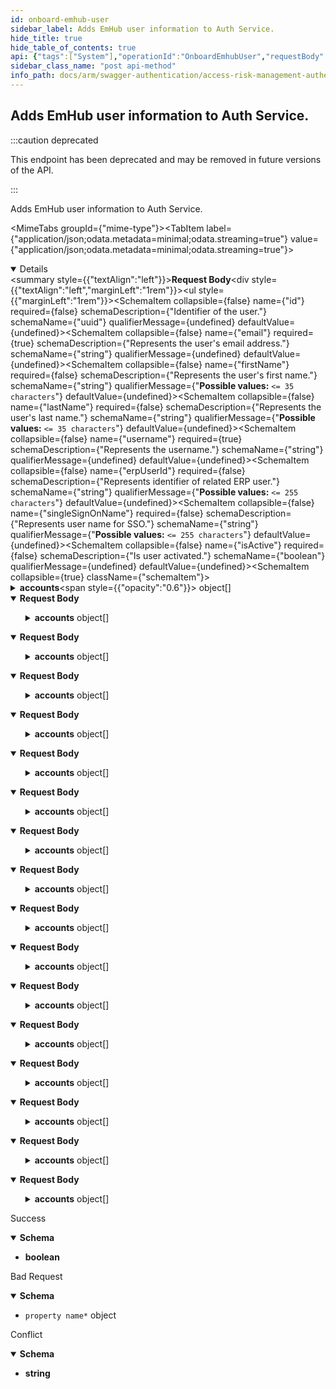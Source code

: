 ```yaml
---
id: onboard-emhub-user
sidebar_label: Adds EmHub user information to Auth Service.
hide_title: true
hide_table_of_contents: true
api: {"tags":["System"],"operationId":"OnboardEmhubUser","requestBody":{"content":{"application/json;odata.metadata=minimal;odata.streaming=true":{"schema":{"required":["email","username"],"type":"object","properties":{"id":{"format":"uuid","description":"Identifier of the user.","type":"string"},"email":{"description":"Represents the user's email address.","type":"string"},"firstName":{"description":"Represents the user's first name.","maxLength":35,"minLength":0,"type":"string"},"lastName":{"description":"Represents the user's last name.","maxLength":35,"minLength":0,"type":"string"},"username":{"description":"Represents the username.","type":"string"},"erpUserId":{"description":"Represents identifier of related ERP user.","maxLength":255,"minLength":0,"type":"string"},"singleSignOnName":{"description":"Represents user name for SSO.","maxLength":255,"minLength":0,"type":"string"},"isActive":{"description":"Is user activated.","type":"boolean"},"accounts":{"description":"User accounts.","uniqueItems":false,"type":"array","items":{"type":"object","properties":{"accountId":{"format":"int32","type":"integer"},"accountName":{"type":"string"},"roleNames":{"description":"Represents a collection of assigned roles.","uniqueItems":false,"type":"array","items":{"type":"string"}},"features":{"uniqueItems":false,"type":"array","items":{"type":"string"}}}}},"password":{"description":"User's password, required for onboarding.","type":"string"}}}},"application/json;odata.metadata=minimal;odata.streaming=false":{"schema":{"required":["email","username"],"type":"object","properties":{"id":{"format":"uuid","description":"Identifier of the user.","type":"string"},"email":{"description":"Represents the user's email address.","type":"string"},"firstName":{"description":"Represents the user's first name.","maxLength":35,"minLength":0,"type":"string"},"lastName":{"description":"Represents the user's last name.","maxLength":35,"minLength":0,"type":"string"},"username":{"description":"Represents the username.","type":"string"},"erpUserId":{"description":"Represents identifier of related ERP user.","maxLength":255,"minLength":0,"type":"string"},"singleSignOnName":{"description":"Represents user name for SSO.","maxLength":255,"minLength":0,"type":"string"},"isActive":{"description":"Is user activated.","type":"boolean"},"accounts":{"description":"User accounts.","uniqueItems":false,"type":"array","items":{"type":"object","properties":{"accountId":{"format":"int32","type":"integer"},"accountName":{"type":"string"},"roleNames":{"description":"Represents a collection of assigned roles.","uniqueItems":false,"type":"array","items":{"type":"string"}},"features":{"uniqueItems":false,"type":"array","items":{"type":"string"}}}}},"password":{"description":"User's password, required for onboarding.","type":"string"}}}},"application/json;odata.metadata=minimal":{"schema":{"required":["email","username"],"type":"object","properties":{"id":{"format":"uuid","description":"Identifier of the user.","type":"string"},"email":{"description":"Represents the user's email address.","type":"string"},"firstName":{"description":"Represents the user's first name.","maxLength":35,"minLength":0,"type":"string"},"lastName":{"description":"Represents the user's last name.","maxLength":35,"minLength":0,"type":"string"},"username":{"description":"Represents the username.","type":"string"},"erpUserId":{"description":"Represents identifier of related ERP user.","maxLength":255,"minLength":0,"type":"string"},"singleSignOnName":{"description":"Represents user name for SSO.","maxLength":255,"minLength":0,"type":"string"},"isActive":{"description":"Is user activated.","type":"boolean"},"accounts":{"description":"User accounts.","uniqueItems":false,"type":"array","items":{"type":"object","properties":{"accountId":{"format":"int32","type":"integer"},"accountName":{"type":"string"},"roleNames":{"description":"Represents a collection of assigned roles.","uniqueItems":false,"type":"array","items":{"type":"string"}},"features":{"uniqueItems":false,"type":"array","items":{"type":"string"}}}}},"password":{"description":"User's password, required for onboarding.","type":"string"}}}},"application/json;odata.metadata=full;odata.streaming=true":{"schema":{"required":["email","username"],"type":"object","properties":{"id":{"format":"uuid","description":"Identifier of the user.","type":"string"},"email":{"description":"Represents the user's email address.","type":"string"},"firstName":{"description":"Represents the user's first name.","maxLength":35,"minLength":0,"type":"string"},"lastName":{"description":"Represents the user's last name.","maxLength":35,"minLength":0,"type":"string"},"username":{"description":"Represents the username.","type":"string"},"erpUserId":{"description":"Represents identifier of related ERP user.","maxLength":255,"minLength":0,"type":"string"},"singleSignOnName":{"description":"Represents user name for SSO.","maxLength":255,"minLength":0,"type":"string"},"isActive":{"description":"Is user activated.","type":"boolean"},"accounts":{"description":"User accounts.","uniqueItems":false,"type":"array","items":{"type":"object","properties":{"accountId":{"format":"int32","type":"integer"},"accountName":{"type":"string"},"roleNames":{"description":"Represents a collection of assigned roles.","uniqueItems":false,"type":"array","items":{"type":"string"}},"features":{"uniqueItems":false,"type":"array","items":{"type":"string"}}}}},"password":{"description":"User's password, required for onboarding.","type":"string"}}}},"application/json;odata.metadata=full;odata.streaming=false":{"schema":{"required":["email","username"],"type":"object","properties":{"id":{"format":"uuid","description":"Identifier of the user.","type":"string"},"email":{"description":"Represents the user's email address.","type":"string"},"firstName":{"description":"Represents the user's first name.","maxLength":35,"minLength":0,"type":"string"},"lastName":{"description":"Represents the user's last name.","maxLength":35,"minLength":0,"type":"string"},"username":{"description":"Represents the username.","type":"string"},"erpUserId":{"description":"Represents identifier of related ERP user.","maxLength":255,"minLength":0,"type":"string"},"singleSignOnName":{"description":"Represents user name for SSO.","maxLength":255,"minLength":0,"type":"string"},"isActive":{"description":"Is user activated.","type":"boolean"},"accounts":{"description":"User accounts.","uniqueItems":false,"type":"array","items":{"type":"object","properties":{"accountId":{"format":"int32","type":"integer"},"accountName":{"type":"string"},"roleNames":{"description":"Represents a collection of assigned roles.","uniqueItems":false,"type":"array","items":{"type":"string"}},"features":{"uniqueItems":false,"type":"array","items":{"type":"string"}}}}},"password":{"description":"User's password, required for onboarding.","type":"string"}}}},"application/json;odata.metadata=full":{"schema":{"required":["email","username"],"type":"object","properties":{"id":{"format":"uuid","description":"Identifier of the user.","type":"string"},"email":{"description":"Represents the user's email address.","type":"string"},"firstName":{"description":"Represents the user's first name.","maxLength":35,"minLength":0,"type":"string"},"lastName":{"description":"Represents the user's last name.","maxLength":35,"minLength":0,"type":"string"},"username":{"description":"Represents the username.","type":"string"},"erpUserId":{"description":"Represents identifier of related ERP user.","maxLength":255,"minLength":0,"type":"string"},"singleSignOnName":{"description":"Represents user name for SSO.","maxLength":255,"minLength":0,"type":"string"},"isActive":{"description":"Is user activated.","type":"boolean"},"accounts":{"description":"User accounts.","uniqueItems":false,"type":"array","items":{"type":"object","properties":{"accountId":{"format":"int32","type":"integer"},"accountName":{"type":"string"},"roleNames":{"description":"Represents a collection of assigned roles.","uniqueItems":false,"type":"array","items":{"type":"string"}},"features":{"uniqueItems":false,"type":"array","items":{"type":"string"}}}}},"password":{"description":"User's password, required for onboarding.","type":"string"}}}},"application/json;odata.metadata=none;odata.streaming=true":{"schema":{"required":["email","username"],"type":"object","properties":{"id":{"format":"uuid","description":"Identifier of the user.","type":"string"},"email":{"description":"Represents the user's email address.","type":"string"},"firstName":{"description":"Represents the user's first name.","maxLength":35,"minLength":0,"type":"string"},"lastName":{"description":"Represents the user's last name.","maxLength":35,"minLength":0,"type":"string"},"username":{"description":"Represents the username.","type":"string"},"erpUserId":{"description":"Represents identifier of related ERP user.","maxLength":255,"minLength":0,"type":"string"},"singleSignOnName":{"description":"Represents user name for SSO.","maxLength":255,"minLength":0,"type":"string"},"isActive":{"description":"Is user activated.","type":"boolean"},"accounts":{"description":"User accounts.","uniqueItems":false,"type":"array","items":{"type":"object","properties":{"accountId":{"format":"int32","type":"integer"},"accountName":{"type":"string"},"roleNames":{"description":"Represents a collection of assigned roles.","uniqueItems":false,"type":"array","items":{"type":"string"}},"features":{"uniqueItems":false,"type":"array","items":{"type":"string"}}}}},"password":{"description":"User's password, required for onboarding.","type":"string"}}}},"application/json;odata.metadata=none;odata.streaming=false":{"schema":{"required":["email","username"],"type":"object","properties":{"id":{"format":"uuid","description":"Identifier of the user.","type":"string"},"email":{"description":"Represents the user's email address.","type":"string"},"firstName":{"description":"Represents the user's first name.","maxLength":35,"minLength":0,"type":"string"},"lastName":{"description":"Represents the user's last name.","maxLength":35,"minLength":0,"type":"string"},"username":{"description":"Represents the username.","type":"string"},"erpUserId":{"description":"Represents identifier of related ERP user.","maxLength":255,"minLength":0,"type":"string"},"singleSignOnName":{"description":"Represents user name for SSO.","maxLength":255,"minLength":0,"type":"string"},"isActive":{"description":"Is user activated.","type":"boolean"},"accounts":{"description":"User accounts.","uniqueItems":false,"type":"array","items":{"type":"object","properties":{"accountId":{"format":"int32","type":"integer"},"accountName":{"type":"string"},"roleNames":{"description":"Represents a collection of assigned roles.","uniqueItems":false,"type":"array","items":{"type":"string"}},"features":{"uniqueItems":false,"type":"array","items":{"type":"string"}}}}},"password":{"description":"User's password, required for onboarding.","type":"string"}}}},"application/json;odata.metadata=none":{"schema":{"required":["email","username"],"type":"object","properties":{"id":{"format":"uuid","description":"Identifier of the user.","type":"string"},"email":{"description":"Represents the user's email address.","type":"string"},"firstName":{"description":"Represents the user's first name.","maxLength":35,"minLength":0,"type":"string"},"lastName":{"description":"Represents the user's last name.","maxLength":35,"minLength":0,"type":"string"},"username":{"description":"Represents the username.","type":"string"},"erpUserId":{"description":"Represents identifier of related ERP user.","maxLength":255,"minLength":0,"type":"string"},"singleSignOnName":{"description":"Represents user name for SSO.","maxLength":255,"minLength":0,"type":"string"},"isActive":{"description":"Is user activated.","type":"boolean"},"accounts":{"description":"User accounts.","uniqueItems":false,"type":"array","items":{"type":"object","properties":{"accountId":{"format":"int32","type":"integer"},"accountName":{"type":"string"},"roleNames":{"description":"Represents a collection of assigned roles.","uniqueItems":false,"type":"array","items":{"type":"string"}},"features":{"uniqueItems":false,"type":"array","items":{"type":"string"}}}}},"password":{"description":"User's password, required for onboarding.","type":"string"}}}},"application/json;odata.streaming=true":{"schema":{"required":["email","username"],"type":"object","properties":{"id":{"format":"uuid","description":"Identifier of the user.","type":"string"},"email":{"description":"Represents the user's email address.","type":"string"},"firstName":{"description":"Represents the user's first name.","maxLength":35,"minLength":0,"type":"string"},"lastName":{"description":"Represents the user's last name.","maxLength":35,"minLength":0,"type":"string"},"username":{"description":"Represents the username.","type":"string"},"erpUserId":{"description":"Represents identifier of related ERP user.","maxLength":255,"minLength":0,"type":"string"},"singleSignOnName":{"description":"Represents user name for SSO.","maxLength":255,"minLength":0,"type":"string"},"isActive":{"description":"Is user activated.","type":"boolean"},"accounts":{"description":"User accounts.","uniqueItems":false,"type":"array","items":{"type":"object","properties":{"accountId":{"format":"int32","type":"integer"},"accountName":{"type":"string"},"roleNames":{"description":"Represents a collection of assigned roles.","uniqueItems":false,"type":"array","items":{"type":"string"}},"features":{"uniqueItems":false,"type":"array","items":{"type":"string"}}}}},"password":{"description":"User's password, required for onboarding.","type":"string"}}}},"application/json;odata.streaming=false":{"schema":{"required":["email","username"],"type":"object","properties":{"id":{"format":"uuid","description":"Identifier of the user.","type":"string"},"email":{"description":"Represents the user's email address.","type":"string"},"firstName":{"description":"Represents the user's first name.","maxLength":35,"minLength":0,"type":"string"},"lastName":{"description":"Represents the user's last name.","maxLength":35,"minLength":0,"type":"string"},"username":{"description":"Represents the username.","type":"string"},"erpUserId":{"description":"Represents identifier of related ERP user.","maxLength":255,"minLength":0,"type":"string"},"singleSignOnName":{"description":"Represents user name for SSO.","maxLength":255,"minLength":0,"type":"string"},"isActive":{"description":"Is user activated.","type":"boolean"},"accounts":{"description":"User accounts.","uniqueItems":false,"type":"array","items":{"type":"object","properties":{"accountId":{"format":"int32","type":"integer"},"accountName":{"type":"string"},"roleNames":{"description":"Represents a collection of assigned roles.","uniqueItems":false,"type":"array","items":{"type":"string"}},"features":{"uniqueItems":false,"type":"array","items":{"type":"string"}}}}},"password":{"description":"User's password, required for onboarding.","type":"string"}}}},"application/json":{"schema":{"required":["email","username"],"type":"object","properties":{"id":{"format":"uuid","description":"Identifier of the user.","type":"string"},"email":{"description":"Represents the user's email address.","type":"string"},"firstName":{"description":"Represents the user's first name.","maxLength":35,"minLength":0,"type":"string"},"lastName":{"description":"Represents the user's last name.","maxLength":35,"minLength":0,"type":"string"},"username":{"description":"Represents the username.","type":"string"},"erpUserId":{"description":"Represents identifier of related ERP user.","maxLength":255,"minLength":0,"type":"string"},"singleSignOnName":{"description":"Represents user name for SSO.","maxLength":255,"minLength":0,"type":"string"},"isActive":{"description":"Is user activated.","type":"boolean"},"accounts":{"description":"User accounts.","uniqueItems":false,"type":"array","items":{"type":"object","properties":{"accountId":{"format":"int32","type":"integer"},"accountName":{"type":"string"},"roleNames":{"description":"Represents a collection of assigned roles.","uniqueItems":false,"type":"array","items":{"type":"string"}},"features":{"uniqueItems":false,"type":"array","items":{"type":"string"}}}}},"password":{"description":"User's password, required for onboarding.","type":"string"}}}},"application/xml":{"schema":{"required":["email","username"],"type":"object","properties":{"id":{"format":"uuid","description":"Identifier of the user.","type":"string"},"email":{"description":"Represents the user's email address.","type":"string"},"firstName":{"description":"Represents the user's first name.","maxLength":35,"minLength":0,"type":"string"},"lastName":{"description":"Represents the user's last name.","maxLength":35,"minLength":0,"type":"string"},"username":{"description":"Represents the username.","type":"string"},"erpUserId":{"description":"Represents identifier of related ERP user.","maxLength":255,"minLength":0,"type":"string"},"singleSignOnName":{"description":"Represents user name for SSO.","maxLength":255,"minLength":0,"type":"string"},"isActive":{"description":"Is user activated.","type":"boolean"},"accounts":{"description":"User accounts.","uniqueItems":false,"type":"array","items":{"type":"object","properties":{"accountId":{"format":"int32","type":"integer"},"accountName":{"type":"string"},"roleNames":{"description":"Represents a collection of assigned roles.","uniqueItems":false,"type":"array","items":{"type":"string"}},"features":{"uniqueItems":false,"type":"array","items":{"type":"string"}}}}},"password":{"description":"User's password, required for onboarding.","type":"string"}}}},"application/prs.odatatestxx-odata":{"schema":{"required":["email","username"],"type":"object","properties":{"id":{"format":"uuid","description":"Identifier of the user.","type":"string"},"email":{"description":"Represents the user's email address.","type":"string"},"firstName":{"description":"Represents the user's first name.","maxLength":35,"minLength":0,"type":"string"},"lastName":{"description":"Represents the user's last name.","maxLength":35,"minLength":0,"type":"string"},"username":{"description":"Represents the username.","type":"string"},"erpUserId":{"description":"Represents identifier of related ERP user.","maxLength":255,"minLength":0,"type":"string"},"singleSignOnName":{"description":"Represents user name for SSO.","maxLength":255,"minLength":0,"type":"string"},"isActive":{"description":"Is user activated.","type":"boolean"},"accounts":{"description":"User accounts.","uniqueItems":false,"type":"array","items":{"type":"object","properties":{"accountId":{"format":"int32","type":"integer"},"accountName":{"type":"string"},"roleNames":{"description":"Represents a collection of assigned roles.","uniqueItems":false,"type":"array","items":{"type":"string"}},"features":{"uniqueItems":false,"type":"array","items":{"type":"string"}}}}},"password":{"description":"User's password, required for onboarding.","type":"string"}}}},"application/json-patch+json":{"schema":{"required":["email","username"],"type":"object","properties":{"id":{"format":"uuid","description":"Identifier of the user.","type":"string"},"email":{"description":"Represents the user's email address.","type":"string"},"firstName":{"description":"Represents the user's first name.","maxLength":35,"minLength":0,"type":"string"},"lastName":{"description":"Represents the user's last name.","maxLength":35,"minLength":0,"type":"string"},"username":{"description":"Represents the username.","type":"string"},"erpUserId":{"description":"Represents identifier of related ERP user.","maxLength":255,"minLength":0,"type":"string"},"singleSignOnName":{"description":"Represents user name for SSO.","maxLength":255,"minLength":0,"type":"string"},"isActive":{"description":"Is user activated.","type":"boolean"},"accounts":{"description":"User accounts.","uniqueItems":false,"type":"array","items":{"type":"object","properties":{"accountId":{"format":"int32","type":"integer"},"accountName":{"type":"string"},"roleNames":{"description":"Represents a collection of assigned roles.","uniqueItems":false,"type":"array","items":{"type":"string"}},"features":{"uniqueItems":false,"type":"array","items":{"type":"string"}}}}},"password":{"description":"User's password, required for onboarding.","type":"string"}}}},"text/json":{"schema":{"required":["email","username"],"type":"object","properties":{"id":{"format":"uuid","description":"Identifier of the user.","type":"string"},"email":{"description":"Represents the user's email address.","type":"string"},"firstName":{"description":"Represents the user's first name.","maxLength":35,"minLength":0,"type":"string"},"lastName":{"description":"Represents the user's last name.","maxLength":35,"minLength":0,"type":"string"},"username":{"description":"Represents the username.","type":"string"},"erpUserId":{"description":"Represents identifier of related ERP user.","maxLength":255,"minLength":0,"type":"string"},"singleSignOnName":{"description":"Represents user name for SSO.","maxLength":255,"minLength":0,"type":"string"},"isActive":{"description":"Is user activated.","type":"boolean"},"accounts":{"description":"User accounts.","uniqueItems":false,"type":"array","items":{"type":"object","properties":{"accountId":{"format":"int32","type":"integer"},"accountName":{"type":"string"},"roleNames":{"description":"Represents a collection of assigned roles.","uniqueItems":false,"type":"array","items":{"type":"string"}},"features":{"uniqueItems":false,"type":"array","items":{"type":"string"}}}}},"password":{"description":"User's password, required for onboarding.","type":"string"}}}},"application/*+json":{"schema":{"required":["email","username"],"type":"object","properties":{"id":{"format":"uuid","description":"Identifier of the user.","type":"string"},"email":{"description":"Represents the user's email address.","type":"string"},"firstName":{"description":"Represents the user's first name.","maxLength":35,"minLength":0,"type":"string"},"lastName":{"description":"Represents the user's last name.","maxLength":35,"minLength":0,"type":"string"},"username":{"description":"Represents the username.","type":"string"},"erpUserId":{"description":"Represents identifier of related ERP user.","maxLength":255,"minLength":0,"type":"string"},"singleSignOnName":{"description":"Represents user name for SSO.","maxLength":255,"minLength":0,"type":"string"},"isActive":{"description":"Is user activated.","type":"boolean"},"accounts":{"description":"User accounts.","uniqueItems":false,"type":"array","items":{"type":"object","properties":{"accountId":{"format":"int32","type":"integer"},"accountName":{"type":"string"},"roleNames":{"description":"Represents a collection of assigned roles.","uniqueItems":false,"type":"array","items":{"type":"string"}},"features":{"uniqueItems":false,"type":"array","items":{"type":"string"}}}}},"password":{"description":"User's password, required for onboarding.","type":"string"}}}}}},"responses":{"200":{"description":"Success","content":{"application/json":{"schema":{"type":"boolean"}}}},"400":{"description":"Bad Request","content":{"application/json":{"schema":{"type":"object","additionalProperties":{"type":"object","properties":{"rawValue":{"type":"object"},"attemptedValue":{"type":"string"},"errors":{"uniqueItems":false,"type":"array","items":{"type":"object","properties":{"exception":{"type":"object","readOnly":true},"errorMessage":{"type":"string","readOnly":true}}},"readOnly":true},"validationState":{"enum":["unvalidated","invalid","valid","skipped"],"type":"string"},"isContainerNode":{"type":"boolean","readOnly":true},"children":{"uniqueItems":false,"type":"array","items":"circular()","readOnly":true}}}}}}},"409":{"description":"Conflict","content":{"application/json":{"schema":{"type":"string"}}}}},"deprecated":true,"description":"Adds EmHub user information to Auth Service.","method":"post","path":"/api/system/emhub/onboardUser","jsonRequestBodyExample":{"id":"3fa85f64-5717-4562-b3fc-2c963f66afa6","email":"string","firstName":"string","lastName":"string","username":"string","erpUserId":"string","singleSignOnName":"string","isActive":true,"accounts":[{"accountId":0,"accountName":"string","roleNames":["string"],"features":["string"]}],"password":"string"},"info":{"version":"1.0","title":"Access Risk Management Authentication Services"},"postman":{"name":"Adds EmHub user information to Auth Service.","description":{"type":"text/plain"},"url":{"path":["api","system","emhub","onboardUser"],"host":["{{baseUrl}}"],"query":[],"variable":[]},"header":[{"key":"Content-Type","value":"application/json"},{"key":"Accept","value":"application/json"}],"method":"POST","body":{"mode":"raw","raw":"\"\"","options":{"raw":{"language":"json"}}}}}
sidebar_class_name: "post api-method"
info_path: docs/arm/swagger-authentication/access-risk-management-authentication-services
---
```



## Adds EmHub user information to Auth Service.

:::caution deprecated

This endpoint has been deprecated and may be removed in future versions of the API.

:::

Adds EmHub user information to Auth Service.

<MimeTabs groupId={"mime-type"}><TabItem label={"application/json;odata.metadata=minimal;odata.streaming=true"} value={"application/json;odata.metadata=minimal;odata.streaming=true"}><details style={{}} data-collapsed={false} open={true}><summary style={{"textAlign":"left"}}><strong>Request Body</strong></summary><div style={{"textAlign":"left","marginLeft":"1rem"}}></div><ul style={{"marginLeft":"1rem"}}><SchemaItem collapsible={false} name={"id"} required={false} schemaDescription={"Identifier of the user."} schemaName={"uuid"} qualifierMessage={undefined} defaultValue={undefined}></SchemaItem><SchemaItem collapsible={false} name={"email"} required={true} schemaDescription={"Represents the user's email address."} schemaName={"string"} qualifierMessage={undefined} defaultValue={undefined}></SchemaItem><SchemaItem collapsible={false} name={"firstName"} required={false} schemaDescription={"Represents the user's first name."} schemaName={"string"} qualifierMessage={"**Possible values:** `<= 35 characters`"} defaultValue={undefined}></SchemaItem><SchemaItem collapsible={false} name={"lastName"} required={false} schemaDescription={"Represents the user's last name."} schemaName={"string"} qualifierMessage={"**Possible values:** `<= 35 characters`"} defaultValue={undefined}></SchemaItem><SchemaItem collapsible={false} name={"username"} required={true} schemaDescription={"Represents the username."} schemaName={"string"} qualifierMessage={undefined} defaultValue={undefined}></SchemaItem><SchemaItem collapsible={false} name={"erpUserId"} required={false} schemaDescription={"Represents identifier of related ERP user."} schemaName={"string"} qualifierMessage={"**Possible values:** `<= 255 characters`"} defaultValue={undefined}></SchemaItem><SchemaItem collapsible={false} name={"singleSignOnName"} required={false} schemaDescription={"Represents user name for SSO."} schemaName={"string"} qualifierMessage={"**Possible values:** `<= 255 characters`"} defaultValue={undefined}></SchemaItem><SchemaItem collapsible={false} name={"isActive"} required={false} schemaDescription={"Is user activated."} schemaName={"boolean"} qualifierMessage={undefined} defaultValue={undefined}></SchemaItem><SchemaItem collapsible={true} className={"schemaItem"}><details style={{}}><summary style={{}}><strong>accounts</strong><span style={{"opacity":"0.6"}}> object[]</span></summary><div style={{"marginLeft":"1rem"}}><div style={{"marginTop":".5rem","marginBottom":".5rem"}}>

User accounts.

</div><SchemaItem collapsible={false} name={"accountId"} required={false} schemaDescription={undefined} schemaName={"int32"} qualifierMessage={undefined} defaultValue={undefined}></SchemaItem><SchemaItem collapsible={false} name={"accountName"} required={false} schemaDescription={undefined} schemaName={"string"} qualifierMessage={undefined} defaultValue={undefined}></SchemaItem><SchemaItem collapsible={false} name={"roleNames"} required={false} schemaDescription={"Represents a collection of assigned roles."} schemaName={"string[]"} qualifierMessage={undefined} defaultValue={undefined}></SchemaItem><SchemaItem collapsible={false} name={"features"} required={false} schemaDescription={undefined} schemaName={"string[]"} qualifierMessage={undefined} defaultValue={undefined}></SchemaItem></div></details></SchemaItem><SchemaItem collapsible={false} name={"password"} required={false} schemaDescription={"User's password, required for onboarding."} schemaName={"string"} qualifierMessage={undefined} defaultValue={undefined}></SchemaItem></ul></details></TabItem><TabItem label={"application/json;odata.metadata=minimal;odata.streaming=false"} value={"application/json;odata.metadata=minimal;odata.streaming=false"}><details style={{}} data-collapsed={false} open={true}><summary style={{"textAlign":"left"}}><strong>Request Body</strong></summary><div style={{"textAlign":"left","marginLeft":"1rem"}}></div><ul style={{"marginLeft":"1rem"}}><SchemaItem collapsible={false} name={"id"} required={false} schemaDescription={"Identifier of the user."} schemaName={"uuid"} qualifierMessage={undefined} defaultValue={undefined}></SchemaItem><SchemaItem collapsible={false} name={"email"} required={true} schemaDescription={"Represents the user's email address."} schemaName={"string"} qualifierMessage={undefined} defaultValue={undefined}></SchemaItem><SchemaItem collapsible={false} name={"firstName"} required={false} schemaDescription={"Represents the user's first name."} schemaName={"string"} qualifierMessage={"**Possible values:** `<= 35 characters`"} defaultValue={undefined}></SchemaItem><SchemaItem collapsible={false} name={"lastName"} required={false} schemaDescription={"Represents the user's last name."} schemaName={"string"} qualifierMessage={"**Possible values:** `<= 35 characters`"} defaultValue={undefined}></SchemaItem><SchemaItem collapsible={false} name={"username"} required={true} schemaDescription={"Represents the username."} schemaName={"string"} qualifierMessage={undefined} defaultValue={undefined}></SchemaItem><SchemaItem collapsible={false} name={"erpUserId"} required={false} schemaDescription={"Represents identifier of related ERP user."} schemaName={"string"} qualifierMessage={"**Possible values:** `<= 255 characters`"} defaultValue={undefined}></SchemaItem><SchemaItem collapsible={false} name={"singleSignOnName"} required={false} schemaDescription={"Represents user name for SSO."} schemaName={"string"} qualifierMessage={"**Possible values:** `<= 255 characters`"} defaultValue={undefined}></SchemaItem><SchemaItem collapsible={false} name={"isActive"} required={false} schemaDescription={"Is user activated."} schemaName={"boolean"} qualifierMessage={undefined} defaultValue={undefined}></SchemaItem><SchemaItem collapsible={true} className={"schemaItem"}><details style={{}}><summary style={{}}><strong>accounts</strong><span style={{"opacity":"0.6"}}> object[]</span></summary><div style={{"marginLeft":"1rem"}}><div style={{"marginTop":".5rem","marginBottom":".5rem"}}>

User accounts.

</div><SchemaItem collapsible={false} name={"accountId"} required={false} schemaDescription={undefined} schemaName={"int32"} qualifierMessage={undefined} defaultValue={undefined}></SchemaItem><SchemaItem collapsible={false} name={"accountName"} required={false} schemaDescription={undefined} schemaName={"string"} qualifierMessage={undefined} defaultValue={undefined}></SchemaItem><SchemaItem collapsible={false} name={"roleNames"} required={false} schemaDescription={"Represents a collection of assigned roles."} schemaName={"string[]"} qualifierMessage={undefined} defaultValue={undefined}></SchemaItem><SchemaItem collapsible={false} name={"features"} required={false} schemaDescription={undefined} schemaName={"string[]"} qualifierMessage={undefined} defaultValue={undefined}></SchemaItem></div></details></SchemaItem><SchemaItem collapsible={false} name={"password"} required={false} schemaDescription={"User's password, required for onboarding."} schemaName={"string"} qualifierMessage={undefined} defaultValue={undefined}></SchemaItem></ul></details></TabItem><TabItem label={"application/json;odata.metadata=minimal"} value={"application/json;odata.metadata=minimal"}><details style={{}} data-collapsed={false} open={true}><summary style={{"textAlign":"left"}}><strong>Request Body</strong></summary><div style={{"textAlign":"left","marginLeft":"1rem"}}></div><ul style={{"marginLeft":"1rem"}}><SchemaItem collapsible={false} name={"id"} required={false} schemaDescription={"Identifier of the user."} schemaName={"uuid"} qualifierMessage={undefined} defaultValue={undefined}></SchemaItem><SchemaItem collapsible={false} name={"email"} required={true} schemaDescription={"Represents the user's email address."} schemaName={"string"} qualifierMessage={undefined} defaultValue={undefined}></SchemaItem><SchemaItem collapsible={false} name={"firstName"} required={false} schemaDescription={"Represents the user's first name."} schemaName={"string"} qualifierMessage={"**Possible values:** `<= 35 characters`"} defaultValue={undefined}></SchemaItem><SchemaItem collapsible={false} name={"lastName"} required={false} schemaDescription={"Represents the user's last name."} schemaName={"string"} qualifierMessage={"**Possible values:** `<= 35 characters`"} defaultValue={undefined}></SchemaItem><SchemaItem collapsible={false} name={"username"} required={true} schemaDescription={"Represents the username."} schemaName={"string"} qualifierMessage={undefined} defaultValue={undefined}></SchemaItem><SchemaItem collapsible={false} name={"erpUserId"} required={false} schemaDescription={"Represents identifier of related ERP user."} schemaName={"string"} qualifierMessage={"**Possible values:** `<= 255 characters`"} defaultValue={undefined}></SchemaItem><SchemaItem collapsible={false} name={"singleSignOnName"} required={false} schemaDescription={"Represents user name for SSO."} schemaName={"string"} qualifierMessage={"**Possible values:** `<= 255 characters`"} defaultValue={undefined}></SchemaItem><SchemaItem collapsible={false} name={"isActive"} required={false} schemaDescription={"Is user activated."} schemaName={"boolean"} qualifierMessage={undefined} defaultValue={undefined}></SchemaItem><SchemaItem collapsible={true} className={"schemaItem"}><details style={{}}><summary style={{}}><strong>accounts</strong><span style={{"opacity":"0.6"}}> object[]</span></summary><div style={{"marginLeft":"1rem"}}><div style={{"marginTop":".5rem","marginBottom":".5rem"}}>

User accounts.

</div><SchemaItem collapsible={false} name={"accountId"} required={false} schemaDescription={undefined} schemaName={"int32"} qualifierMessage={undefined} defaultValue={undefined}></SchemaItem><SchemaItem collapsible={false} name={"accountName"} required={false} schemaDescription={undefined} schemaName={"string"} qualifierMessage={undefined} defaultValue={undefined}></SchemaItem><SchemaItem collapsible={false} name={"roleNames"} required={false} schemaDescription={"Represents a collection of assigned roles."} schemaName={"string[]"} qualifierMessage={undefined} defaultValue={undefined}></SchemaItem><SchemaItem collapsible={false} name={"features"} required={false} schemaDescription={undefined} schemaName={"string[]"} qualifierMessage={undefined} defaultValue={undefined}></SchemaItem></div></details></SchemaItem><SchemaItem collapsible={false} name={"password"} required={false} schemaDescription={"User's password, required for onboarding."} schemaName={"string"} qualifierMessage={undefined} defaultValue={undefined}></SchemaItem></ul></details></TabItem><TabItem label={"application/json;odata.metadata=full;odata.streaming=true"} value={"application/json;odata.metadata=full;odata.streaming=true"}><details style={{}} data-collapsed={false} open={true}><summary style={{"textAlign":"left"}}><strong>Request Body</strong></summary><div style={{"textAlign":"left","marginLeft":"1rem"}}></div><ul style={{"marginLeft":"1rem"}}><SchemaItem collapsible={false} name={"id"} required={false} schemaDescription={"Identifier of the user."} schemaName={"uuid"} qualifierMessage={undefined} defaultValue={undefined}></SchemaItem><SchemaItem collapsible={false} name={"email"} required={true} schemaDescription={"Represents the user's email address."} schemaName={"string"} qualifierMessage={undefined} defaultValue={undefined}></SchemaItem><SchemaItem collapsible={false} name={"firstName"} required={false} schemaDescription={"Represents the user's first name."} schemaName={"string"} qualifierMessage={"**Possible values:** `<= 35 characters`"} defaultValue={undefined}></SchemaItem><SchemaItem collapsible={false} name={"lastName"} required={false} schemaDescription={"Represents the user's last name."} schemaName={"string"} qualifierMessage={"**Possible values:** `<= 35 characters`"} defaultValue={undefined}></SchemaItem><SchemaItem collapsible={false} name={"username"} required={true} schemaDescription={"Represents the username."} schemaName={"string"} qualifierMessage={undefined} defaultValue={undefined}></SchemaItem><SchemaItem collapsible={false} name={"erpUserId"} required={false} schemaDescription={"Represents identifier of related ERP user."} schemaName={"string"} qualifierMessage={"**Possible values:** `<= 255 characters`"} defaultValue={undefined}></SchemaItem><SchemaItem collapsible={false} name={"singleSignOnName"} required={false} schemaDescription={"Represents user name for SSO."} schemaName={"string"} qualifierMessage={"**Possible values:** `<= 255 characters`"} defaultValue={undefined}></SchemaItem><SchemaItem collapsible={false} name={"isActive"} required={false} schemaDescription={"Is user activated."} schemaName={"boolean"} qualifierMessage={undefined} defaultValue={undefined}></SchemaItem><SchemaItem collapsible={true} className={"schemaItem"}><details style={{}}><summary style={{}}><strong>accounts</strong><span style={{"opacity":"0.6"}}> object[]</span></summary><div style={{"marginLeft":"1rem"}}><div style={{"marginTop":".5rem","marginBottom":".5rem"}}>

User accounts.

</div><SchemaItem collapsible={false} name={"accountId"} required={false} schemaDescription={undefined} schemaName={"int32"} qualifierMessage={undefined} defaultValue={undefined}></SchemaItem><SchemaItem collapsible={false} name={"accountName"} required={false} schemaDescription={undefined} schemaName={"string"} qualifierMessage={undefined} defaultValue={undefined}></SchemaItem><SchemaItem collapsible={false} name={"roleNames"} required={false} schemaDescription={"Represents a collection of assigned roles."} schemaName={"string[]"} qualifierMessage={undefined} defaultValue={undefined}></SchemaItem><SchemaItem collapsible={false} name={"features"} required={false} schemaDescription={undefined} schemaName={"string[]"} qualifierMessage={undefined} defaultValue={undefined}></SchemaItem></div></details></SchemaItem><SchemaItem collapsible={false} name={"password"} required={false} schemaDescription={"User's password, required for onboarding."} schemaName={"string"} qualifierMessage={undefined} defaultValue={undefined}></SchemaItem></ul></details></TabItem><TabItem label={"application/json;odata.metadata=full;odata.streaming=false"} value={"application/json;odata.metadata=full;odata.streaming=false"}><details style={{}} data-collapsed={false} open={true}><summary style={{"textAlign":"left"}}><strong>Request Body</strong></summary><div style={{"textAlign":"left","marginLeft":"1rem"}}></div><ul style={{"marginLeft":"1rem"}}><SchemaItem collapsible={false} name={"id"} required={false} schemaDescription={"Identifier of the user."} schemaName={"uuid"} qualifierMessage={undefined} defaultValue={undefined}></SchemaItem><SchemaItem collapsible={false} name={"email"} required={true} schemaDescription={"Represents the user's email address."} schemaName={"string"} qualifierMessage={undefined} defaultValue={undefined}></SchemaItem><SchemaItem collapsible={false} name={"firstName"} required={false} schemaDescription={"Represents the user's first name."} schemaName={"string"} qualifierMessage={"**Possible values:** `<= 35 characters`"} defaultValue={undefined}></SchemaItem><SchemaItem collapsible={false} name={"lastName"} required={false} schemaDescription={"Represents the user's last name."} schemaName={"string"} qualifierMessage={"**Possible values:** `<= 35 characters`"} defaultValue={undefined}></SchemaItem><SchemaItem collapsible={false} name={"username"} required={true} schemaDescription={"Represents the username."} schemaName={"string"} qualifierMessage={undefined} defaultValue={undefined}></SchemaItem><SchemaItem collapsible={false} name={"erpUserId"} required={false} schemaDescription={"Represents identifier of related ERP user."} schemaName={"string"} qualifierMessage={"**Possible values:** `<= 255 characters`"} defaultValue={undefined}></SchemaItem><SchemaItem collapsible={false} name={"singleSignOnName"} required={false} schemaDescription={"Represents user name for SSO."} schemaName={"string"} qualifierMessage={"**Possible values:** `<= 255 characters`"} defaultValue={undefined}></SchemaItem><SchemaItem collapsible={false} name={"isActive"} required={false} schemaDescription={"Is user activated."} schemaName={"boolean"} qualifierMessage={undefined} defaultValue={undefined}></SchemaItem><SchemaItem collapsible={true} className={"schemaItem"}><details style={{}}><summary style={{}}><strong>accounts</strong><span style={{"opacity":"0.6"}}> object[]</span></summary><div style={{"marginLeft":"1rem"}}><div style={{"marginTop":".5rem","marginBottom":".5rem"}}>

User accounts.

</div><SchemaItem collapsible={false} name={"accountId"} required={false} schemaDescription={undefined} schemaName={"int32"} qualifierMessage={undefined} defaultValue={undefined}></SchemaItem><SchemaItem collapsible={false} name={"accountName"} required={false} schemaDescription={undefined} schemaName={"string"} qualifierMessage={undefined} defaultValue={undefined}></SchemaItem><SchemaItem collapsible={false} name={"roleNames"} required={false} schemaDescription={"Represents a collection of assigned roles."} schemaName={"string[]"} qualifierMessage={undefined} defaultValue={undefined}></SchemaItem><SchemaItem collapsible={false} name={"features"} required={false} schemaDescription={undefined} schemaName={"string[]"} qualifierMessage={undefined} defaultValue={undefined}></SchemaItem></div></details></SchemaItem><SchemaItem collapsible={false} name={"password"} required={false} schemaDescription={"User's password, required for onboarding."} schemaName={"string"} qualifierMessage={undefined} defaultValue={undefined}></SchemaItem></ul></details></TabItem><TabItem label={"application/json;odata.metadata=full"} value={"application/json;odata.metadata=full"}><details style={{}} data-collapsed={false} open={true}><summary style={{"textAlign":"left"}}><strong>Request Body</strong></summary><div style={{"textAlign":"left","marginLeft":"1rem"}}></div><ul style={{"marginLeft":"1rem"}}><SchemaItem collapsible={false} name={"id"} required={false} schemaDescription={"Identifier of the user."} schemaName={"uuid"} qualifierMessage={undefined} defaultValue={undefined}></SchemaItem><SchemaItem collapsible={false} name={"email"} required={true} schemaDescription={"Represents the user's email address."} schemaName={"string"} qualifierMessage={undefined} defaultValue={undefined}></SchemaItem><SchemaItem collapsible={false} name={"firstName"} required={false} schemaDescription={"Represents the user's first name."} schemaName={"string"} qualifierMessage={"**Possible values:** `<= 35 characters`"} defaultValue={undefined}></SchemaItem><SchemaItem collapsible={false} name={"lastName"} required={false} schemaDescription={"Represents the user's last name."} schemaName={"string"} qualifierMessage={"**Possible values:** `<= 35 characters`"} defaultValue={undefined}></SchemaItem><SchemaItem collapsible={false} name={"username"} required={true} schemaDescription={"Represents the username."} schemaName={"string"} qualifierMessage={undefined} defaultValue={undefined}></SchemaItem><SchemaItem collapsible={false} name={"erpUserId"} required={false} schemaDescription={"Represents identifier of related ERP user."} schemaName={"string"} qualifierMessage={"**Possible values:** `<= 255 characters`"} defaultValue={undefined}></SchemaItem><SchemaItem collapsible={false} name={"singleSignOnName"} required={false} schemaDescription={"Represents user name for SSO."} schemaName={"string"} qualifierMessage={"**Possible values:** `<= 255 characters`"} defaultValue={undefined}></SchemaItem><SchemaItem collapsible={false} name={"isActive"} required={false} schemaDescription={"Is user activated."} schemaName={"boolean"} qualifierMessage={undefined} defaultValue={undefined}></SchemaItem><SchemaItem collapsible={true} className={"schemaItem"}><details style={{}}><summary style={{}}><strong>accounts</strong><span style={{"opacity":"0.6"}}> object[]</span></summary><div style={{"marginLeft":"1rem"}}><div style={{"marginTop":".5rem","marginBottom":".5rem"}}>

User accounts.

</div><SchemaItem collapsible={false} name={"accountId"} required={false} schemaDescription={undefined} schemaName={"int32"} qualifierMessage={undefined} defaultValue={undefined}></SchemaItem><SchemaItem collapsible={false} name={"accountName"} required={false} schemaDescription={undefined} schemaName={"string"} qualifierMessage={undefined} defaultValue={undefined}></SchemaItem><SchemaItem collapsible={false} name={"roleNames"} required={false} schemaDescription={"Represents a collection of assigned roles."} schemaName={"string[]"} qualifierMessage={undefined} defaultValue={undefined}></SchemaItem><SchemaItem collapsible={false} name={"features"} required={false} schemaDescription={undefined} schemaName={"string[]"} qualifierMessage={undefined} defaultValue={undefined}></SchemaItem></div></details></SchemaItem><SchemaItem collapsible={false} name={"password"} required={false} schemaDescription={"User's password, required for onboarding."} schemaName={"string"} qualifierMessage={undefined} defaultValue={undefined}></SchemaItem></ul></details></TabItem><TabItem label={"application/json;odata.metadata=none;odata.streaming=true"} value={"application/json;odata.metadata=none;odata.streaming=true"}><details style={{}} data-collapsed={false} open={true}><summary style={{"textAlign":"left"}}><strong>Request Body</strong></summary><div style={{"textAlign":"left","marginLeft":"1rem"}}></div><ul style={{"marginLeft":"1rem"}}><SchemaItem collapsible={false} name={"id"} required={false} schemaDescription={"Identifier of the user."} schemaName={"uuid"} qualifierMessage={undefined} defaultValue={undefined}></SchemaItem><SchemaItem collapsible={false} name={"email"} required={true} schemaDescription={"Represents the user's email address."} schemaName={"string"} qualifierMessage={undefined} defaultValue={undefined}></SchemaItem><SchemaItem collapsible={false} name={"firstName"} required={false} schemaDescription={"Represents the user's first name."} schemaName={"string"} qualifierMessage={"**Possible values:** `<= 35 characters`"} defaultValue={undefined}></SchemaItem><SchemaItem collapsible={false} name={"lastName"} required={false} schemaDescription={"Represents the user's last name."} schemaName={"string"} qualifierMessage={"**Possible values:** `<= 35 characters`"} defaultValue={undefined}></SchemaItem><SchemaItem collapsible={false} name={"username"} required={true} schemaDescription={"Represents the username."} schemaName={"string"} qualifierMessage={undefined} defaultValue={undefined}></SchemaItem><SchemaItem collapsible={false} name={"erpUserId"} required={false} schemaDescription={"Represents identifier of related ERP user."} schemaName={"string"} qualifierMessage={"**Possible values:** `<= 255 characters`"} defaultValue={undefined}></SchemaItem><SchemaItem collapsible={false} name={"singleSignOnName"} required={false} schemaDescription={"Represents user name for SSO."} schemaName={"string"} qualifierMessage={"**Possible values:** `<= 255 characters`"} defaultValue={undefined}></SchemaItem><SchemaItem collapsible={false} name={"isActive"} required={false} schemaDescription={"Is user activated."} schemaName={"boolean"} qualifierMessage={undefined} defaultValue={undefined}></SchemaItem><SchemaItem collapsible={true} className={"schemaItem"}><details style={{}}><summary style={{}}><strong>accounts</strong><span style={{"opacity":"0.6"}}> object[]</span></summary><div style={{"marginLeft":"1rem"}}><div style={{"marginTop":".5rem","marginBottom":".5rem"}}>

User accounts.

</div><SchemaItem collapsible={false} name={"accountId"} required={false} schemaDescription={undefined} schemaName={"int32"} qualifierMessage={undefined} defaultValue={undefined}></SchemaItem><SchemaItem collapsible={false} name={"accountName"} required={false} schemaDescription={undefined} schemaName={"string"} qualifierMessage={undefined} defaultValue={undefined}></SchemaItem><SchemaItem collapsible={false} name={"roleNames"} required={false} schemaDescription={"Represents a collection of assigned roles."} schemaName={"string[]"} qualifierMessage={undefined} defaultValue={undefined}></SchemaItem><SchemaItem collapsible={false} name={"features"} required={false} schemaDescription={undefined} schemaName={"string[]"} qualifierMessage={undefined} defaultValue={undefined}></SchemaItem></div></details></SchemaItem><SchemaItem collapsible={false} name={"password"} required={false} schemaDescription={"User's password, required for onboarding."} schemaName={"string"} qualifierMessage={undefined} defaultValue={undefined}></SchemaItem></ul></details></TabItem><TabItem label={"application/json;odata.metadata=none;odata.streaming=false"} value={"application/json;odata.metadata=none;odata.streaming=false"}><details style={{}} data-collapsed={false} open={true}><summary style={{"textAlign":"left"}}><strong>Request Body</strong></summary><div style={{"textAlign":"left","marginLeft":"1rem"}}></div><ul style={{"marginLeft":"1rem"}}><SchemaItem collapsible={false} name={"id"} required={false} schemaDescription={"Identifier of the user."} schemaName={"uuid"} qualifierMessage={undefined} defaultValue={undefined}></SchemaItem><SchemaItem collapsible={false} name={"email"} required={true} schemaDescription={"Represents the user's email address."} schemaName={"string"} qualifierMessage={undefined} defaultValue={undefined}></SchemaItem><SchemaItem collapsible={false} name={"firstName"} required={false} schemaDescription={"Represents the user's first name."} schemaName={"string"} qualifierMessage={"**Possible values:** `<= 35 characters`"} defaultValue={undefined}></SchemaItem><SchemaItem collapsible={false} name={"lastName"} required={false} schemaDescription={"Represents the user's last name."} schemaName={"string"} qualifierMessage={"**Possible values:** `<= 35 characters`"} defaultValue={undefined}></SchemaItem><SchemaItem collapsible={false} name={"username"} required={true} schemaDescription={"Represents the username."} schemaName={"string"} qualifierMessage={undefined} defaultValue={undefined}></SchemaItem><SchemaItem collapsible={false} name={"erpUserId"} required={false} schemaDescription={"Represents identifier of related ERP user."} schemaName={"string"} qualifierMessage={"**Possible values:** `<= 255 characters`"} defaultValue={undefined}></SchemaItem><SchemaItem collapsible={false} name={"singleSignOnName"} required={false} schemaDescription={"Represents user name for SSO."} schemaName={"string"} qualifierMessage={"**Possible values:** `<= 255 characters`"} defaultValue={undefined}></SchemaItem><SchemaItem collapsible={false} name={"isActive"} required={false} schemaDescription={"Is user activated."} schemaName={"boolean"} qualifierMessage={undefined} defaultValue={undefined}></SchemaItem><SchemaItem collapsible={true} className={"schemaItem"}><details style={{}}><summary style={{}}><strong>accounts</strong><span style={{"opacity":"0.6"}}> object[]</span></summary><div style={{"marginLeft":"1rem"}}><div style={{"marginTop":".5rem","marginBottom":".5rem"}}>

User accounts.

</div><SchemaItem collapsible={false} name={"accountId"} required={false} schemaDescription={undefined} schemaName={"int32"} qualifierMessage={undefined} defaultValue={undefined}></SchemaItem><SchemaItem collapsible={false} name={"accountName"} required={false} schemaDescription={undefined} schemaName={"string"} qualifierMessage={undefined} defaultValue={undefined}></SchemaItem><SchemaItem collapsible={false} name={"roleNames"} required={false} schemaDescription={"Represents a collection of assigned roles."} schemaName={"string[]"} qualifierMessage={undefined} defaultValue={undefined}></SchemaItem><SchemaItem collapsible={false} name={"features"} required={false} schemaDescription={undefined} schemaName={"string[]"} qualifierMessage={undefined} defaultValue={undefined}></SchemaItem></div></details></SchemaItem><SchemaItem collapsible={false} name={"password"} required={false} schemaDescription={"User's password, required for onboarding."} schemaName={"string"} qualifierMessage={undefined} defaultValue={undefined}></SchemaItem></ul></details></TabItem><TabItem label={"application/json;odata.metadata=none"} value={"application/json;odata.metadata=none"}><details style={{}} data-collapsed={false} open={true}><summary style={{"textAlign":"left"}}><strong>Request Body</strong></summary><div style={{"textAlign":"left","marginLeft":"1rem"}}></div><ul style={{"marginLeft":"1rem"}}><SchemaItem collapsible={false} name={"id"} required={false} schemaDescription={"Identifier of the user."} schemaName={"uuid"} qualifierMessage={undefined} defaultValue={undefined}></SchemaItem><SchemaItem collapsible={false} name={"email"} required={true} schemaDescription={"Represents the user's email address."} schemaName={"string"} qualifierMessage={undefined} defaultValue={undefined}></SchemaItem><SchemaItem collapsible={false} name={"firstName"} required={false} schemaDescription={"Represents the user's first name."} schemaName={"string"} qualifierMessage={"**Possible values:** `<= 35 characters`"} defaultValue={undefined}></SchemaItem><SchemaItem collapsible={false} name={"lastName"} required={false} schemaDescription={"Represents the user's last name."} schemaName={"string"} qualifierMessage={"**Possible values:** `<= 35 characters`"} defaultValue={undefined}></SchemaItem><SchemaItem collapsible={false} name={"username"} required={true} schemaDescription={"Represents the username."} schemaName={"string"} qualifierMessage={undefined} defaultValue={undefined}></SchemaItem><SchemaItem collapsible={false} name={"erpUserId"} required={false} schemaDescription={"Represents identifier of related ERP user."} schemaName={"string"} qualifierMessage={"**Possible values:** `<= 255 characters`"} defaultValue={undefined}></SchemaItem><SchemaItem collapsible={false} name={"singleSignOnName"} required={false} schemaDescription={"Represents user name for SSO."} schemaName={"string"} qualifierMessage={"**Possible values:** `<= 255 characters`"} defaultValue={undefined}></SchemaItem><SchemaItem collapsible={false} name={"isActive"} required={false} schemaDescription={"Is user activated."} schemaName={"boolean"} qualifierMessage={undefined} defaultValue={undefined}></SchemaItem><SchemaItem collapsible={true} className={"schemaItem"}><details style={{}}><summary style={{}}><strong>accounts</strong><span style={{"opacity":"0.6"}}> object[]</span></summary><div style={{"marginLeft":"1rem"}}><div style={{"marginTop":".5rem","marginBottom":".5rem"}}>

User accounts.

</div><SchemaItem collapsible={false} name={"accountId"} required={false} schemaDescription={undefined} schemaName={"int32"} qualifierMessage={undefined} defaultValue={undefined}></SchemaItem><SchemaItem collapsible={false} name={"accountName"} required={false} schemaDescription={undefined} schemaName={"string"} qualifierMessage={undefined} defaultValue={undefined}></SchemaItem><SchemaItem collapsible={false} name={"roleNames"} required={false} schemaDescription={"Represents a collection of assigned roles."} schemaName={"string[]"} qualifierMessage={undefined} defaultValue={undefined}></SchemaItem><SchemaItem collapsible={false} name={"features"} required={false} schemaDescription={undefined} schemaName={"string[]"} qualifierMessage={undefined} defaultValue={undefined}></SchemaItem></div></details></SchemaItem><SchemaItem collapsible={false} name={"password"} required={false} schemaDescription={"User's password, required for onboarding."} schemaName={"string"} qualifierMessage={undefined} defaultValue={undefined}></SchemaItem></ul></details></TabItem><TabItem label={"application/json;odata.streaming=true"} value={"application/json;odata.streaming=true"}><details style={{}} data-collapsed={false} open={true}><summary style={{"textAlign":"left"}}><strong>Request Body</strong></summary><div style={{"textAlign":"left","marginLeft":"1rem"}}></div><ul style={{"marginLeft":"1rem"}}><SchemaItem collapsible={false} name={"id"} required={false} schemaDescription={"Identifier of the user."} schemaName={"uuid"} qualifierMessage={undefined} defaultValue={undefined}></SchemaItem><SchemaItem collapsible={false} name={"email"} required={true} schemaDescription={"Represents the user's email address."} schemaName={"string"} qualifierMessage={undefined} defaultValue={undefined}></SchemaItem><SchemaItem collapsible={false} name={"firstName"} required={false} schemaDescription={"Represents the user's first name."} schemaName={"string"} qualifierMessage={"**Possible values:** `<= 35 characters`"} defaultValue={undefined}></SchemaItem><SchemaItem collapsible={false} name={"lastName"} required={false} schemaDescription={"Represents the user's last name."} schemaName={"string"} qualifierMessage={"**Possible values:** `<= 35 characters`"} defaultValue={undefined}></SchemaItem><SchemaItem collapsible={false} name={"username"} required={true} schemaDescription={"Represents the username."} schemaName={"string"} qualifierMessage={undefined} defaultValue={undefined}></SchemaItem><SchemaItem collapsible={false} name={"erpUserId"} required={false} schemaDescription={"Represents identifier of related ERP user."} schemaName={"string"} qualifierMessage={"**Possible values:** `<= 255 characters`"} defaultValue={undefined}></SchemaItem><SchemaItem collapsible={false} name={"singleSignOnName"} required={false} schemaDescription={"Represents user name for SSO."} schemaName={"string"} qualifierMessage={"**Possible values:** `<= 255 characters`"} defaultValue={undefined}></SchemaItem><SchemaItem collapsible={false} name={"isActive"} required={false} schemaDescription={"Is user activated."} schemaName={"boolean"} qualifierMessage={undefined} defaultValue={undefined}></SchemaItem><SchemaItem collapsible={true} className={"schemaItem"}><details style={{}}><summary style={{}}><strong>accounts</strong><span style={{"opacity":"0.6"}}> object[]</span></summary><div style={{"marginLeft":"1rem"}}><div style={{"marginTop":".5rem","marginBottom":".5rem"}}>

User accounts.

</div><SchemaItem collapsible={false} name={"accountId"} required={false} schemaDescription={undefined} schemaName={"int32"} qualifierMessage={undefined} defaultValue={undefined}></SchemaItem><SchemaItem collapsible={false} name={"accountName"} required={false} schemaDescription={undefined} schemaName={"string"} qualifierMessage={undefined} defaultValue={undefined}></SchemaItem><SchemaItem collapsible={false} name={"roleNames"} required={false} schemaDescription={"Represents a collection of assigned roles."} schemaName={"string[]"} qualifierMessage={undefined} defaultValue={undefined}></SchemaItem><SchemaItem collapsible={false} name={"features"} required={false} schemaDescription={undefined} schemaName={"string[]"} qualifierMessage={undefined} defaultValue={undefined}></SchemaItem></div></details></SchemaItem><SchemaItem collapsible={false} name={"password"} required={false} schemaDescription={"User's password, required for onboarding."} schemaName={"string"} qualifierMessage={undefined} defaultValue={undefined}></SchemaItem></ul></details></TabItem><TabItem label={"application/json;odata.streaming=false"} value={"application/json;odata.streaming=false"}><details style={{}} data-collapsed={false} open={true}><summary style={{"textAlign":"left"}}><strong>Request Body</strong></summary><div style={{"textAlign":"left","marginLeft":"1rem"}}></div><ul style={{"marginLeft":"1rem"}}><SchemaItem collapsible={false} name={"id"} required={false} schemaDescription={"Identifier of the user."} schemaName={"uuid"} qualifierMessage={undefined} defaultValue={undefined}></SchemaItem><SchemaItem collapsible={false} name={"email"} required={true} schemaDescription={"Represents the user's email address."} schemaName={"string"} qualifierMessage={undefined} defaultValue={undefined}></SchemaItem><SchemaItem collapsible={false} name={"firstName"} required={false} schemaDescription={"Represents the user's first name."} schemaName={"string"} qualifierMessage={"**Possible values:** `<= 35 characters`"} defaultValue={undefined}></SchemaItem><SchemaItem collapsible={false} name={"lastName"} required={false} schemaDescription={"Represents the user's last name."} schemaName={"string"} qualifierMessage={"**Possible values:** `<= 35 characters`"} defaultValue={undefined}></SchemaItem><SchemaItem collapsible={false} name={"username"} required={true} schemaDescription={"Represents the username."} schemaName={"string"} qualifierMessage={undefined} defaultValue={undefined}></SchemaItem><SchemaItem collapsible={false} name={"erpUserId"} required={false} schemaDescription={"Represents identifier of related ERP user."} schemaName={"string"} qualifierMessage={"**Possible values:** `<= 255 characters`"} defaultValue={undefined}></SchemaItem><SchemaItem collapsible={false} name={"singleSignOnName"} required={false} schemaDescription={"Represents user name for SSO."} schemaName={"string"} qualifierMessage={"**Possible values:** `<= 255 characters`"} defaultValue={undefined}></SchemaItem><SchemaItem collapsible={false} name={"isActive"} required={false} schemaDescription={"Is user activated."} schemaName={"boolean"} qualifierMessage={undefined} defaultValue={undefined}></SchemaItem><SchemaItem collapsible={true} className={"schemaItem"}><details style={{}}><summary style={{}}><strong>accounts</strong><span style={{"opacity":"0.6"}}> object[]</span></summary><div style={{"marginLeft":"1rem"}}><div style={{"marginTop":".5rem","marginBottom":".5rem"}}>

User accounts.

</div><SchemaItem collapsible={false} name={"accountId"} required={false} schemaDescription={undefined} schemaName={"int32"} qualifierMessage={undefined} defaultValue={undefined}></SchemaItem><SchemaItem collapsible={false} name={"accountName"} required={false} schemaDescription={undefined} schemaName={"string"} qualifierMessage={undefined} defaultValue={undefined}></SchemaItem><SchemaItem collapsible={false} name={"roleNames"} required={false} schemaDescription={"Represents a collection of assigned roles."} schemaName={"string[]"} qualifierMessage={undefined} defaultValue={undefined}></SchemaItem><SchemaItem collapsible={false} name={"features"} required={false} schemaDescription={undefined} schemaName={"string[]"} qualifierMessage={undefined} defaultValue={undefined}></SchemaItem></div></details></SchemaItem><SchemaItem collapsible={false} name={"password"} required={false} schemaDescription={"User's password, required for onboarding."} schemaName={"string"} qualifierMessage={undefined} defaultValue={undefined}></SchemaItem></ul></details></TabItem><TabItem label={"application/json"} value={"application/json"}><details style={{}} data-collapsed={false} open={true}><summary style={{"textAlign":"left"}}><strong>Request Body</strong></summary><div style={{"textAlign":"left","marginLeft":"1rem"}}></div><ul style={{"marginLeft":"1rem"}}><SchemaItem collapsible={false} name={"id"} required={false} schemaDescription={"Identifier of the user."} schemaName={"uuid"} qualifierMessage={undefined} defaultValue={undefined}></SchemaItem><SchemaItem collapsible={false} name={"email"} required={true} schemaDescription={"Represents the user's email address."} schemaName={"string"} qualifierMessage={undefined} defaultValue={undefined}></SchemaItem><SchemaItem collapsible={false} name={"firstName"} required={false} schemaDescription={"Represents the user's first name."} schemaName={"string"} qualifierMessage={"**Possible values:** `<= 35 characters`"} defaultValue={undefined}></SchemaItem><SchemaItem collapsible={false} name={"lastName"} required={false} schemaDescription={"Represents the user's last name."} schemaName={"string"} qualifierMessage={"**Possible values:** `<= 35 characters`"} defaultValue={undefined}></SchemaItem><SchemaItem collapsible={false} name={"username"} required={true} schemaDescription={"Represents the username."} schemaName={"string"} qualifierMessage={undefined} defaultValue={undefined}></SchemaItem><SchemaItem collapsible={false} name={"erpUserId"} required={false} schemaDescription={"Represents identifier of related ERP user."} schemaName={"string"} qualifierMessage={"**Possible values:** `<= 255 characters`"} defaultValue={undefined}></SchemaItem><SchemaItem collapsible={false} name={"singleSignOnName"} required={false} schemaDescription={"Represents user name for SSO."} schemaName={"string"} qualifierMessage={"**Possible values:** `<= 255 characters`"} defaultValue={undefined}></SchemaItem><SchemaItem collapsible={false} name={"isActive"} required={false} schemaDescription={"Is user activated."} schemaName={"boolean"} qualifierMessage={undefined} defaultValue={undefined}></SchemaItem><SchemaItem collapsible={true} className={"schemaItem"}><details style={{}}><summary style={{}}><strong>accounts</strong><span style={{"opacity":"0.6"}}> object[]</span></summary><div style={{"marginLeft":"1rem"}}><div style={{"marginTop":".5rem","marginBottom":".5rem"}}>

User accounts.

</div><SchemaItem collapsible={false} name={"accountId"} required={false} schemaDescription={undefined} schemaName={"int32"} qualifierMessage={undefined} defaultValue={undefined}></SchemaItem><SchemaItem collapsible={false} name={"accountName"} required={false} schemaDescription={undefined} schemaName={"string"} qualifierMessage={undefined} defaultValue={undefined}></SchemaItem><SchemaItem collapsible={false} name={"roleNames"} required={false} schemaDescription={"Represents a collection of assigned roles."} schemaName={"string[]"} qualifierMessage={undefined} defaultValue={undefined}></SchemaItem><SchemaItem collapsible={false} name={"features"} required={false} schemaDescription={undefined} schemaName={"string[]"} qualifierMessage={undefined} defaultValue={undefined}></SchemaItem></div></details></SchemaItem><SchemaItem collapsible={false} name={"password"} required={false} schemaDescription={"User's password, required for onboarding."} schemaName={"string"} qualifierMessage={undefined} defaultValue={undefined}></SchemaItem></ul></details></TabItem><TabItem label={"application/xml"} value={"application/xml"}><details style={{}} data-collapsed={false} open={true}><summary style={{"textAlign":"left"}}><strong>Request Body</strong></summary><div style={{"textAlign":"left","marginLeft":"1rem"}}></div><ul style={{"marginLeft":"1rem"}}><SchemaItem collapsible={false} name={"id"} required={false} schemaDescription={"Identifier of the user."} schemaName={"uuid"} qualifierMessage={undefined} defaultValue={undefined}></SchemaItem><SchemaItem collapsible={false} name={"email"} required={true} schemaDescription={"Represents the user's email address."} schemaName={"string"} qualifierMessage={undefined} defaultValue={undefined}></SchemaItem><SchemaItem collapsible={false} name={"firstName"} required={false} schemaDescription={"Represents the user's first name."} schemaName={"string"} qualifierMessage={"**Possible values:** `<= 35 characters`"} defaultValue={undefined}></SchemaItem><SchemaItem collapsible={false} name={"lastName"} required={false} schemaDescription={"Represents the user's last name."} schemaName={"string"} qualifierMessage={"**Possible values:** `<= 35 characters`"} defaultValue={undefined}></SchemaItem><SchemaItem collapsible={false} name={"username"} required={true} schemaDescription={"Represents the username."} schemaName={"string"} qualifierMessage={undefined} defaultValue={undefined}></SchemaItem><SchemaItem collapsible={false} name={"erpUserId"} required={false} schemaDescription={"Represents identifier of related ERP user."} schemaName={"string"} qualifierMessage={"**Possible values:** `<= 255 characters`"} defaultValue={undefined}></SchemaItem><SchemaItem collapsible={false} name={"singleSignOnName"} required={false} schemaDescription={"Represents user name for SSO."} schemaName={"string"} qualifierMessage={"**Possible values:** `<= 255 characters`"} defaultValue={undefined}></SchemaItem><SchemaItem collapsible={false} name={"isActive"} required={false} schemaDescription={"Is user activated."} schemaName={"boolean"} qualifierMessage={undefined} defaultValue={undefined}></SchemaItem><SchemaItem collapsible={true} className={"schemaItem"}><details style={{}}><summary style={{}}><strong>accounts</strong><span style={{"opacity":"0.6"}}> object[]</span></summary><div style={{"marginLeft":"1rem"}}><div style={{"marginTop":".5rem","marginBottom":".5rem"}}>

User accounts.

</div><SchemaItem collapsible={false} name={"accountId"} required={false} schemaDescription={undefined} schemaName={"int32"} qualifierMessage={undefined} defaultValue={undefined}></SchemaItem><SchemaItem collapsible={false} name={"accountName"} required={false} schemaDescription={undefined} schemaName={"string"} qualifierMessage={undefined} defaultValue={undefined}></SchemaItem><SchemaItem collapsible={false} name={"roleNames"} required={false} schemaDescription={"Represents a collection of assigned roles."} schemaName={"string[]"} qualifierMessage={undefined} defaultValue={undefined}></SchemaItem><SchemaItem collapsible={false} name={"features"} required={false} schemaDescription={undefined} schemaName={"string[]"} qualifierMessage={undefined} defaultValue={undefined}></SchemaItem></div></details></SchemaItem><SchemaItem collapsible={false} name={"password"} required={false} schemaDescription={"User's password, required for onboarding."} schemaName={"string"} qualifierMessage={undefined} defaultValue={undefined}></SchemaItem></ul></details></TabItem><TabItem label={"application/prs.odatatestxx-odata"} value={"application/prs.odatatestxx-odata"}><details style={{}} data-collapsed={false} open={true}><summary style={{"textAlign":"left"}}><strong>Request Body</strong></summary><div style={{"textAlign":"left","marginLeft":"1rem"}}></div><ul style={{"marginLeft":"1rem"}}><SchemaItem collapsible={false} name={"id"} required={false} schemaDescription={"Identifier of the user."} schemaName={"uuid"} qualifierMessage={undefined} defaultValue={undefined}></SchemaItem><SchemaItem collapsible={false} name={"email"} required={true} schemaDescription={"Represents the user's email address."} schemaName={"string"} qualifierMessage={undefined} defaultValue={undefined}></SchemaItem><SchemaItem collapsible={false} name={"firstName"} required={false} schemaDescription={"Represents the user's first name."} schemaName={"string"} qualifierMessage={"**Possible values:** `<= 35 characters`"} defaultValue={undefined}></SchemaItem><SchemaItem collapsible={false} name={"lastName"} required={false} schemaDescription={"Represents the user's last name."} schemaName={"string"} qualifierMessage={"**Possible values:** `<= 35 characters`"} defaultValue={undefined}></SchemaItem><SchemaItem collapsible={false} name={"username"} required={true} schemaDescription={"Represents the username."} schemaName={"string"} qualifierMessage={undefined} defaultValue={undefined}></SchemaItem><SchemaItem collapsible={false} name={"erpUserId"} required={false} schemaDescription={"Represents identifier of related ERP user."} schemaName={"string"} qualifierMessage={"**Possible values:** `<= 255 characters`"} defaultValue={undefined}></SchemaItem><SchemaItem collapsible={false} name={"singleSignOnName"} required={false} schemaDescription={"Represents user name for SSO."} schemaName={"string"} qualifierMessage={"**Possible values:** `<= 255 characters`"} defaultValue={undefined}></SchemaItem><SchemaItem collapsible={false} name={"isActive"} required={false} schemaDescription={"Is user activated."} schemaName={"boolean"} qualifierMessage={undefined} defaultValue={undefined}></SchemaItem><SchemaItem collapsible={true} className={"schemaItem"}><details style={{}}><summary style={{}}><strong>accounts</strong><span style={{"opacity":"0.6"}}> object[]</span></summary><div style={{"marginLeft":"1rem"}}><div style={{"marginTop":".5rem","marginBottom":".5rem"}}>

User accounts.

</div><SchemaItem collapsible={false} name={"accountId"} required={false} schemaDescription={undefined} schemaName={"int32"} qualifierMessage={undefined} defaultValue={undefined}></SchemaItem><SchemaItem collapsible={false} name={"accountName"} required={false} schemaDescription={undefined} schemaName={"string"} qualifierMessage={undefined} defaultValue={undefined}></SchemaItem><SchemaItem collapsible={false} name={"roleNames"} required={false} schemaDescription={"Represents a collection of assigned roles."} schemaName={"string[]"} qualifierMessage={undefined} defaultValue={undefined}></SchemaItem><SchemaItem collapsible={false} name={"features"} required={false} schemaDescription={undefined} schemaName={"string[]"} qualifierMessage={undefined} defaultValue={undefined}></SchemaItem></div></details></SchemaItem><SchemaItem collapsible={false} name={"password"} required={false} schemaDescription={"User's password, required for onboarding."} schemaName={"string"} qualifierMessage={undefined} defaultValue={undefined}></SchemaItem></ul></details></TabItem><TabItem label={"application/json-patch+json"} value={"application/json-patch+json"}><details style={{}} data-collapsed={false} open={true}><summary style={{"textAlign":"left"}}><strong>Request Body</strong></summary><div style={{"textAlign":"left","marginLeft":"1rem"}}></div><ul style={{"marginLeft":"1rem"}}><SchemaItem collapsible={false} name={"id"} required={false} schemaDescription={"Identifier of the user."} schemaName={"uuid"} qualifierMessage={undefined} defaultValue={undefined}></SchemaItem><SchemaItem collapsible={false} name={"email"} required={true} schemaDescription={"Represents the user's email address."} schemaName={"string"} qualifierMessage={undefined} defaultValue={undefined}></SchemaItem><SchemaItem collapsible={false} name={"firstName"} required={false} schemaDescription={"Represents the user's first name."} schemaName={"string"} qualifierMessage={"**Possible values:** `<= 35 characters`"} defaultValue={undefined}></SchemaItem><SchemaItem collapsible={false} name={"lastName"} required={false} schemaDescription={"Represents the user's last name."} schemaName={"string"} qualifierMessage={"**Possible values:** `<= 35 characters`"} defaultValue={undefined}></SchemaItem><SchemaItem collapsible={false} name={"username"} required={true} schemaDescription={"Represents the username."} schemaName={"string"} qualifierMessage={undefined} defaultValue={undefined}></SchemaItem><SchemaItem collapsible={false} name={"erpUserId"} required={false} schemaDescription={"Represents identifier of related ERP user."} schemaName={"string"} qualifierMessage={"**Possible values:** `<= 255 characters`"} defaultValue={undefined}></SchemaItem><SchemaItem collapsible={false} name={"singleSignOnName"} required={false} schemaDescription={"Represents user name for SSO."} schemaName={"string"} qualifierMessage={"**Possible values:** `<= 255 characters`"} defaultValue={undefined}></SchemaItem><SchemaItem collapsible={false} name={"isActive"} required={false} schemaDescription={"Is user activated."} schemaName={"boolean"} qualifierMessage={undefined} defaultValue={undefined}></SchemaItem><SchemaItem collapsible={true} className={"schemaItem"}><details style={{}}><summary style={{}}><strong>accounts</strong><span style={{"opacity":"0.6"}}> object[]</span></summary><div style={{"marginLeft":"1rem"}}><div style={{"marginTop":".5rem","marginBottom":".5rem"}}>

User accounts.

</div><SchemaItem collapsible={false} name={"accountId"} required={false} schemaDescription={undefined} schemaName={"int32"} qualifierMessage={undefined} defaultValue={undefined}></SchemaItem><SchemaItem collapsible={false} name={"accountName"} required={false} schemaDescription={undefined} schemaName={"string"} qualifierMessage={undefined} defaultValue={undefined}></SchemaItem><SchemaItem collapsible={false} name={"roleNames"} required={false} schemaDescription={"Represents a collection of assigned roles."} schemaName={"string[]"} qualifierMessage={undefined} defaultValue={undefined}></SchemaItem><SchemaItem collapsible={false} name={"features"} required={false} schemaDescription={undefined} schemaName={"string[]"} qualifierMessage={undefined} defaultValue={undefined}></SchemaItem></div></details></SchemaItem><SchemaItem collapsible={false} name={"password"} required={false} schemaDescription={"User's password, required for onboarding."} schemaName={"string"} qualifierMessage={undefined} defaultValue={undefined}></SchemaItem></ul></details></TabItem><TabItem label={"text/json"} value={"text/json"}><details style={{}} data-collapsed={false} open={true}><summary style={{"textAlign":"left"}}><strong>Request Body</strong></summary><div style={{"textAlign":"left","marginLeft":"1rem"}}></div><ul style={{"marginLeft":"1rem"}}><SchemaItem collapsible={false} name={"id"} required={false} schemaDescription={"Identifier of the user."} schemaName={"uuid"} qualifierMessage={undefined} defaultValue={undefined}></SchemaItem><SchemaItem collapsible={false} name={"email"} required={true} schemaDescription={"Represents the user's email address."} schemaName={"string"} qualifierMessage={undefined} defaultValue={undefined}></SchemaItem><SchemaItem collapsible={false} name={"firstName"} required={false} schemaDescription={"Represents the user's first name."} schemaName={"string"} qualifierMessage={"**Possible values:** `<= 35 characters`"} defaultValue={undefined}></SchemaItem><SchemaItem collapsible={false} name={"lastName"} required={false} schemaDescription={"Represents the user's last name."} schemaName={"string"} qualifierMessage={"**Possible values:** `<= 35 characters`"} defaultValue={undefined}></SchemaItem><SchemaItem collapsible={false} name={"username"} required={true} schemaDescription={"Represents the username."} schemaName={"string"} qualifierMessage={undefined} defaultValue={undefined}></SchemaItem><SchemaItem collapsible={false} name={"erpUserId"} required={false} schemaDescription={"Represents identifier of related ERP user."} schemaName={"string"} qualifierMessage={"**Possible values:** `<= 255 characters`"} defaultValue={undefined}></SchemaItem><SchemaItem collapsible={false} name={"singleSignOnName"} required={false} schemaDescription={"Represents user name for SSO."} schemaName={"string"} qualifierMessage={"**Possible values:** `<= 255 characters`"} defaultValue={undefined}></SchemaItem><SchemaItem collapsible={false} name={"isActive"} required={false} schemaDescription={"Is user activated."} schemaName={"boolean"} qualifierMessage={undefined} defaultValue={undefined}></SchemaItem><SchemaItem collapsible={true} className={"schemaItem"}><details style={{}}><summary style={{}}><strong>accounts</strong><span style={{"opacity":"0.6"}}> object[]</span></summary><div style={{"marginLeft":"1rem"}}><div style={{"marginTop":".5rem","marginBottom":".5rem"}}>

User accounts.

</div><SchemaItem collapsible={false} name={"accountId"} required={false} schemaDescription={undefined} schemaName={"int32"} qualifierMessage={undefined} defaultValue={undefined}></SchemaItem><SchemaItem collapsible={false} name={"accountName"} required={false} schemaDescription={undefined} schemaName={"string"} qualifierMessage={undefined} defaultValue={undefined}></SchemaItem><SchemaItem collapsible={false} name={"roleNames"} required={false} schemaDescription={"Represents a collection of assigned roles."} schemaName={"string[]"} qualifierMessage={undefined} defaultValue={undefined}></SchemaItem><SchemaItem collapsible={false} name={"features"} required={false} schemaDescription={undefined} schemaName={"string[]"} qualifierMessage={undefined} defaultValue={undefined}></SchemaItem></div></details></SchemaItem><SchemaItem collapsible={false} name={"password"} required={false} schemaDescription={"User's password, required for onboarding."} schemaName={"string"} qualifierMessage={undefined} defaultValue={undefined}></SchemaItem></ul></details></TabItem><TabItem label={"application/*+json"} value={"application/*+json"}><details style={{}} data-collapsed={false} open={true}><summary style={{"textAlign":"left"}}><strong>Request Body</strong></summary><div style={{"textAlign":"left","marginLeft":"1rem"}}></div><ul style={{"marginLeft":"1rem"}}><SchemaItem collapsible={false} name={"id"} required={false} schemaDescription={"Identifier of the user."} schemaName={"uuid"} qualifierMessage={undefined} defaultValue={undefined}></SchemaItem><SchemaItem collapsible={false} name={"email"} required={true} schemaDescription={"Represents the user's email address."} schemaName={"string"} qualifierMessage={undefined} defaultValue={undefined}></SchemaItem><SchemaItem collapsible={false} name={"firstName"} required={false} schemaDescription={"Represents the user's first name."} schemaName={"string"} qualifierMessage={"**Possible values:** `<= 35 characters`"} defaultValue={undefined}></SchemaItem><SchemaItem collapsible={false} name={"lastName"} required={false} schemaDescription={"Represents the user's last name."} schemaName={"string"} qualifierMessage={"**Possible values:** `<= 35 characters`"} defaultValue={undefined}></SchemaItem><SchemaItem collapsible={false} name={"username"} required={true} schemaDescription={"Represents the username."} schemaName={"string"} qualifierMessage={undefined} defaultValue={undefined}></SchemaItem><SchemaItem collapsible={false} name={"erpUserId"} required={false} schemaDescription={"Represents identifier of related ERP user."} schemaName={"string"} qualifierMessage={"**Possible values:** `<= 255 characters`"} defaultValue={undefined}></SchemaItem><SchemaItem collapsible={false} name={"singleSignOnName"} required={false} schemaDescription={"Represents user name for SSO."} schemaName={"string"} qualifierMessage={"**Possible values:** `<= 255 characters`"} defaultValue={undefined}></SchemaItem><SchemaItem collapsible={false} name={"isActive"} required={false} schemaDescription={"Is user activated."} schemaName={"boolean"} qualifierMessage={undefined} defaultValue={undefined}></SchemaItem><SchemaItem collapsible={true} className={"schemaItem"}><details style={{}}><summary style={{}}><strong>accounts</strong><span style={{"opacity":"0.6"}}> object[]</span></summary><div style={{"marginLeft":"1rem"}}><div style={{"marginTop":".5rem","marginBottom":".5rem"}}>

User accounts.

</div><SchemaItem collapsible={false} name={"accountId"} required={false} schemaDescription={undefined} schemaName={"int32"} qualifierMessage={undefined} defaultValue={undefined}></SchemaItem><SchemaItem collapsible={false} name={"accountName"} required={false} schemaDescription={undefined} schemaName={"string"} qualifierMessage={undefined} defaultValue={undefined}></SchemaItem><SchemaItem collapsible={false} name={"roleNames"} required={false} schemaDescription={"Represents a collection of assigned roles."} schemaName={"string[]"} qualifierMessage={undefined} defaultValue={undefined}></SchemaItem><SchemaItem collapsible={false} name={"features"} required={false} schemaDescription={undefined} schemaName={"string[]"} qualifierMessage={undefined} defaultValue={undefined}></SchemaItem></div></details></SchemaItem><SchemaItem collapsible={false} name={"password"} required={false} schemaDescription={"User's password, required for onboarding."} schemaName={"string"} qualifierMessage={undefined} defaultValue={undefined}></SchemaItem></ul></details></TabItem></MimeTabs><div><ApiTabs><TabItem label={"200"} value={"200"}><div>

Success

</div><div><MimeTabs groupId={"mime-type"}><TabItem label={"application/json"} value={"application/json"}><SchemaTabs groupId={"schema-tabs"}><TabItem label={"Schema"} value={"Schema"}><details style={{}} data-collapsed={false} open={true}><summary style={{"textAlign":"left"}}><strong>Schema</strong></summary><div style={{"textAlign":"left","marginLeft":"1rem"}}></div><ul style={{"marginLeft":"1rem"}}><li><div><strong>boolean</strong></div></li></ul></details></TabItem></SchemaTabs></TabItem></MimeTabs></div></TabItem><TabItem label={"400"} value={"400"}><div>

Bad Request

</div><div><MimeTabs groupId={"mime-type"}><TabItem label={"application/json"} value={"application/json"}><SchemaTabs groupId={"schema-tabs"}><TabItem label={"Schema"} value={"Schema"}><details style={{}} data-collapsed={false} open={true}><summary style={{"textAlign":"left"}}><strong>Schema</strong></summary><div style={{"textAlign":"left","marginLeft":"1rem"}}></div><ul style={{"marginLeft":"1rem"}}><li><div><code>property name*</code><span style={{"opacity":"0.6"}}> object</span></div></li></ul></details></TabItem></SchemaTabs></TabItem></MimeTabs></div></TabItem><TabItem label={"409"} value={"409"}><div>

Conflict

</div><div><MimeTabs groupId={"mime-type"}><TabItem label={"application/json"} value={"application/json"}><SchemaTabs groupId={"schema-tabs"}><TabItem label={"Schema"} value={"Schema"}><details style={{}} data-collapsed={false} open={true}><summary style={{"textAlign":"left"}}><strong>Schema</strong></summary><div style={{"textAlign":"left","marginLeft":"1rem"}}></div><ul style={{"marginLeft":"1rem"}}><li><div><strong>string</strong></div></li></ul></details></TabItem></SchemaTabs></TabItem></MimeTabs></div></TabItem></ApiTabs></div>
      